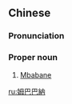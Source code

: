 {{also|姆巴巴纳}}
==Chinese==
{{zh-forms|s=姆巴巴纳|gloss=-}}

===Pronunciation===
{{zh-pron
|m=Mǔbābānà
|c=mou5 baa1 baa1 naap6
|cat=pn
}}

===Proper noun===
{{zh-proper noun}}

# [[Mbabane]] {{gloss|capital of Swaziland}}

{{zh-cat|Capital cities}}

[[ru:姆巴巴納]]